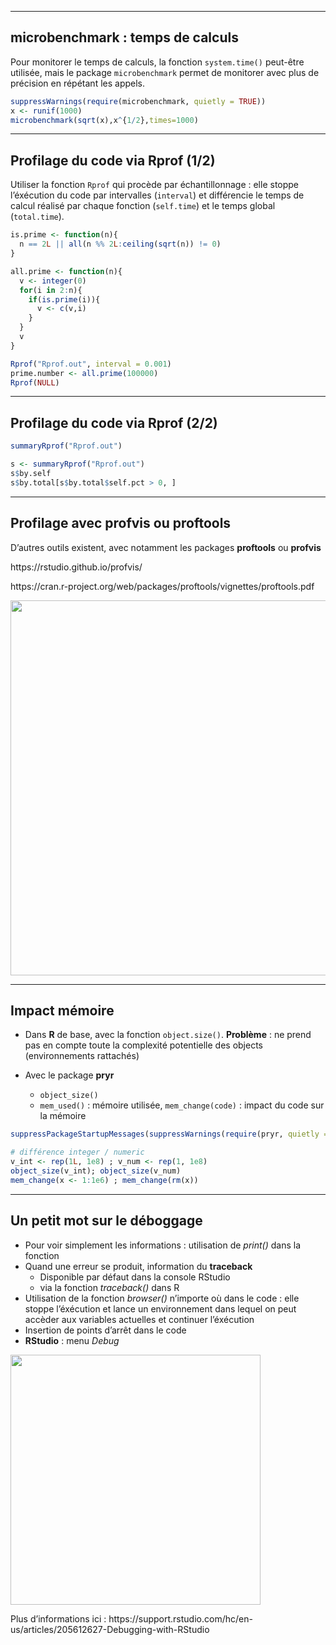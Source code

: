 
----

## microbenchmark : temps de calculs

Pour monitorer le temps de calculs, la fonction ``system.time()`` peut-être utilisée, mais le package ``microbenchmark`` permet de monitorer avec plus de précision en répétant les appels.

```r
suppressWarnings(require(microbenchmark, quietly = TRUE))
x <- runif(1000) 
microbenchmark(sqrt(x),x^{1/2},times=1000)
````

-----

## Profilage du code via Rprof (1/2)

Utiliser la fonction ``Rprof`` qui procède par échantillonnage : elle stoppe l’éxécution du code par intervalles (``interval``) et différencie le temps de calcul réalisé par chaque fonction (``self.time``) et le temps global (``total.time``).

```r
is.prime <- function(n){ 
  n == 2L || all(n %% 2L:ceiling(sqrt(n)) != 0)
} 

all.prime <- function(n){ 
  v <- integer(0) 
  for(i in 2:n){
    if(is.prime(i)){
      v <- c(v,i)
    }
  }  
  v
}
````

```r
Rprof("Rprof.out", interval = 0.001) 
prime.number <- all.prime(100000) 
Rprof(NULL)
````

-----

## Profilage du code via Rprof (2/2)

```r
summaryRprof("Rprof.out")
````

```r
s <- summaryRprof("Rprof.out")
s$by.self
s$by.total[s$by.total$self.pct > 0, ]
````

-----

## Profilage avec profvis ou proftools

D'autres outils existent, avec notamment les packages **proftools** ou **profvis**

https://rstudio.github.io/profvis/

https://cran.r-project.org/web/packages/proftools/vignettes/proftools.pdf

![](images/profvis.png){width="600px"}

-----

## Impact mémoire

* Dans **R** de base, avec la fonction ``object.size()``. **Problème** : ne prend pas en compte toute la complexité potentielle des objects (environnements rattachés)

* Avec le package **pryr** 
    + ``object_size()``
    + ``mem_used()`` : mémoire utilisée, ``mem_change(code)`` : impact du code sur la mémoire
    
```r
suppressPackageStartupMessages(suppressWarnings(require(pryr, quietly = TRUE, warn.conflicts = FALSE)))
````

```r
# différence integer / numeric
v_int <- rep(1L, 1e8) ; v_num <- rep(1, 1e8)
object_size(v_int); object_size(v_num)
mem_change(x <- 1:1e6) ; mem_change(rm(x))
````

-----

## Un petit mot sur le déboggage

* Pour voir simplement les informations : utilisation de _print()_ dans la fonction
* Quand une erreur se produit, information du __traceback__
    + Disponible par défaut dans la console RStudio
    + via la fonction _traceback()_ dans R
* Utilisation de la fonction _browser()_ n'importe où dans le code : elle stoppe l'éxécution et lance un environnement dans lequel on peut accèder aux variables actuelles et continuer l'éxécution
* Insertion de points d'arrêt dans le code
* **RStudio** : menu *Debug*

![](images/traceback.png){width="400px"}


Plus d'informations ici : https://support.rstudio.com/hc/en-us/articles/205612627-Debugging-with-RStudio

